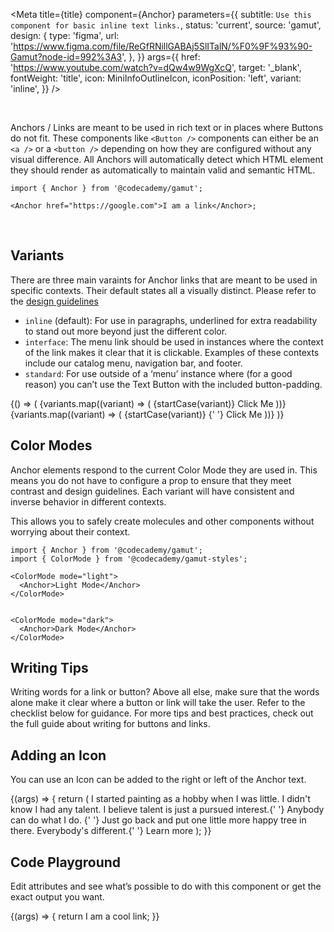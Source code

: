 


<Meta
  title={title}
  component={Anchor}
  parameters={{
    subtitle: `Use this component for basic inline text links.`,
    status: 'current',
    source: 'gamut',
    design: {
      type: 'figma',
      url:
        'https://www.figma.com/file/ReGfRNillGABAj5SlITalN/%F0%9F%93%90-Gamut?node-id=992%3A3',
    },
  }}
  args={{
    href: 'https://www.youtube.com/watch?v=dQw4w9WgXcQ',
    target: '_blank',
    fontWeight: 'title',
    icon: MiniInfoOutlineIcon,
    iconPosition: 'left',
    variant: 'inline',
  }}
/>

<br />

Anchors / Links are meant to be used in rich text or in places where <LinkTo id="atoms-button--cta-button">Buttons</LinkTo> do not fit. These components like `<Button />` components can either be an `<a />` or a `<button />` depending on how they are configured without any visual difference. All Anchors will automatically detect which HTML element they should render as automatically to maintain valid and semantic HTML.

```tsx
import { Anchor } from '@codecademy/gamut';

<Anchor href="https://google.com">I am a link</Anchor>;
```

<br />

## Variants

There are three main varaints for Anchor links that are meant to be used in specific contexts. Their default states all a visually distinct. Please refer to the [design guidelines](https://www.figma.com/file/N6TfoPI5OA7GanX6Zl8nWj/)

- `inline` (default): For use in paragraphs, underlined for extra readability to stand out more beyond just the different color.
- `interface`: The menu link should be used in instances where the context of the link makes it clear that it is clickable. Examples of these contexts include our catalog menu, navigation bar, and footer.
- `standard`: For use outside of a ‘menu’ instance where (for a good reason) you can’t use the Text Button with the included button-padding.


<Story name="modes">
  {() => (
    <LayoutGrid>
      <Column size={6}>
        <Background
          p={32}
          bg="white"
          display="grid"
          gridTemplateColumns="repeat(3, 1fr)"
        >
          {variants.map((variant) => (
            <Box key={`${variant}-light`}>
              <Text as="p" fontWeight="title">
                {startCase(variant)}
              </Text>
              <Anchor mr={8} variant={variant} href={`#${variant}`}>
                Click Me
              </Anchor>
            </Box>
          ))}
        </Background>
      </Column>
      <Column size={6}>
        <Background
          p={32}
          bg="navy"
          display="grid"
          gridTemplateColumns="repeat(3, 1fr)"
        >
          {variants.map((variant) => (
            <Box key={`${variant}-dark`}>
              <Text as="p" fontWeight="title">
                {startCase(variant)}
              </Text>{' '}
              <Anchor mr={8} variant={variant} href={`#${variant}`}>
                Click Me
              </Anchor>
            </Box>
          ))}
        </Background>
      </Column>
    </LayoutGrid>
  )}
</Story>

<br />

## Color Modes

Anchor elements respond to the current <LinkTo id="foundations-color-mode--page">Color Mode</LinkTo> they are used in. This means you do not have to configure a prop to ensure that they meet contrast and design guidelines. Each variant will have consistent and inverse behavior in different contexts.

This allows you to safely create molecules and other components without worrying about their context.

```tsx
import { Anchor } from '@codecademy/gamut';
import { ColorMode } from '@codecademy/gamut-styles';

<ColorMode mode="light">
  <Anchor>Light Mode</Anchor>
</ColorMode>


<ColorMode mode="dark">
  <Anchor>Dark Mode</Anchor>
</ColorMode>
```

## Writing Tips

Writing words for a link or button? Above all else, make sure that the words alone make it clear where a button or link will take the user. Refer to the checklist below for guidance. For more tips and best practices, check out the full guide about <LinkTo id="writing-ux-writing-component-guidelines-buttons-and-links--page">writing for buttons and links</LinkTo>.

<CustomCheckbox
  htmlFor="anchor-1"
  label="Make sure it’s clear where the link or button will take the user."
  spacing="tight"
/>
<CustomCheckbox
  htmlFor="anchor-2"
  label="Use sentence case, capitalizing only proper nouns."
  spacing="tight"
/>
<CustomCheckbox
  htmlFor="anchor-3"
  label="For buttons, start with an action-oriented verb (like “explore” or “view”)."
  spacing="tight"
/>
<CustomCheckbox
  htmlFor="anchor-4"
  label="For buttons, use 3 words or less (unless more words are necessary for clarity)."
  spacing="tight"
/>

## Adding an Icon

You can use an <LinkTo id="atoms-icons-about--page">Icon</LinkTo> can be added to the right or left of the Anchor text.

<Canvas>
  <Story name="Anchor with Icon">
    {(args) => {
      return (
        <Text>
          I started painting as a hobby when I was little. I didn't know I had
          any talent. I believe talent is just a pursued interest.{' '}
          <Anchor
            {...args}
            href="/"
            icon={MiniStarIcon}
            iconPosition="left"
            variant="inline"
          >
            Anybody can do what I do.
          </Anchor>{' '}
          Just go back and put one little more happy tree in there. Everybody's
          different.{' '}<Anchor
            {...args}
            href="/"
            icon={MiniArrowRightIcon}
            iconPosition="right"
            variant="inline"
          >
            Learn more
          </Anchor>
        </Text>
      );
    }}
  </Story>
</Canvas>

## Code Playground

Edit attributes and see what’s possible to do with this component or get the exact output you want.

<Canvas>
  <Story name="Anchor">
    {(args) => {
      return <Anchor {...args}>I am a cool link</Anchor>;
    }}
  </Story>
</Canvas>

<PropsTable story="Anchor" />
